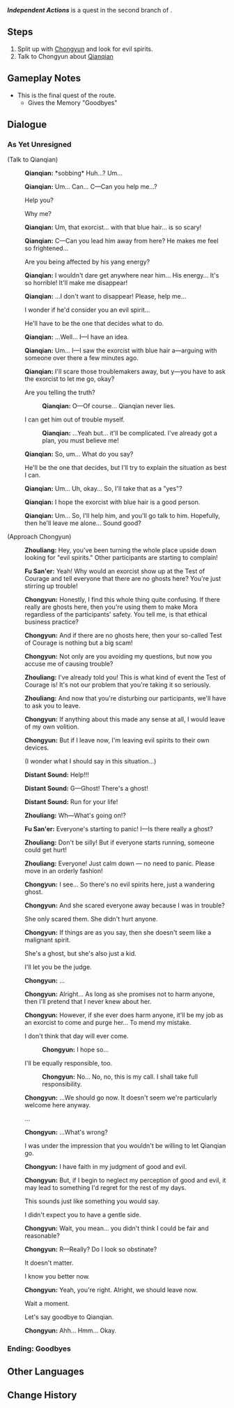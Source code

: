 {{Quest Infobox
|id            = 19032
|image         = Hangout Event Independent Actions.png
|type          = Story
|group         = Hangout Event
|chapter       = Chongyun
|actNum        = I
|act           = Signs of Evil
|startLocation = [[Wuwang Hill]], [[Liyue]]
|region        = Liyue
|area          = Bishui Plain
|subarea       = Wuwang Hill
|prev          = Killjoy
|otherRewards  = *Goodbye
|characters    = Chongyun; Fu San'er; Traveler; Qianqian; Zhouliang
|voiced        = yes
}}
'''''Independent Actions''''' is a quest in the second branch of {{Quest|Signs of Evil}}.

==Steps==
# Split up with [[Chongyun]] and look for evil spirits.
# Talk to Chongyun about [[Qianqian]]

==Gameplay Notes==
* This is the final quest of the route.
** Gives the Memory "Goodbyes"

==Dialogue==
{{Quest Description|[[Chongyun]]'s pure-yang spirit has finally been brought under control, but he is now aware that the strange goings-on during the [[Test of Courage]] are a result of human activity. However, neither of you is ready to give up yet, and at Chongyun's suggestion, you split up and continue to search for traces of the paranormal...}}
===As Yet Unresigned===
{{Dialogue Start}}
;(Talk to Qianqian)
:{{A|vo cycop001 1903203 qianqian 01.ogg}} '''Qianqian:''' *sobbing* Huh...? Um...
:{{A|vo cycop001 1903203 qianqian 02a.ogg}}<!--{{A|vo cycop001 1903203 qianqian 02b.ogg}}--> '''Qianqian:''' Um... Can... C&mdash;Can you help me...?
:{{DIcon}} Help you?
:{{DIcon}} Why me?
:{{A|vo cycop001 1903203 qianqian 03.ogg}} '''Qianqian:''' Um, that exorcist... with that blue hair... is so scary!
:{{A|vo cycop001 1903203 qianqian 04.ogg}} '''Qianqian:''' C&mdash;Can you lead him away from here? He makes me feel so frightened...
:{{DIcon}} Are you being affected by his yang energy?
:{{A|vo cycop001 1903203 qianqian 05.ogg}} '''Qianqian:''' I wouldn't dare get anywhere near him... His energy... It's so horrible! It'll make me disappear!
:{{A|vo cycop001 1903203 qianqian 06.ogg}} '''Qianqian:''' ...I don't want to disappear! Please, help me...
:{{DIcon}} I wonder if he'd consider you an evil spirit...
:{{DIcon}} He'll have to be the one that decides what to do.
:{{A|vo cycop001 1903203 qianqian 07.ogg}} '''Qianqian:''' ...Well... I&mdash;I have an idea.
:{{A|vo cycop001 1903203 qianqian 08.ogg}} '''Qianqian:''' Um... I&mdash;I saw the exorcist with blue hair a&mdash;arguing with someone over there a few minutes ago.
:{{A|vo cycop001 1903203 qianqian 09.ogg}} '''Qianqian:''' I'll scare those troublemakers away, but y&mdash;you have to ask the exorcist to let me go, okay?
:{{DIcon}} Are you telling the truth?
::{{A|vo cycop001 1903203 qianqian 10.ogg}} '''Qianqian:''' O&mdash;Of course... Qianqian never lies.
:{{DIcon}} I can get him out of trouble myself.
::{{A|vo cycop001 1903203 qianqian 11.ogg}} '''Qianqian:''' ...Yeah but... it'll be complicated. I've already got a plan, you must believe me!
:{{A|vo cycop001 1903203 qianqian 12.ogg}} '''Qianqian:''' So, um... What do you say?
:{{DIcon}} He'll be the one that decides, but I'll try to explain the situation as best I can.
:{{A|vo cycop001 1903203 qianqian 13.ogg}} '''Qianqian:''' Um... Uh, okay... So, I'll take that as a "yes"?
:{{A|vo cycop001 1903203 qianqian 14.ogg}} '''Qianqian:''' I hope the exorcist with blue hair is a good person.
:{{A|vo cycop001 1903203 qianqian 15.ogg}} '''Qianqian:''' Um... So, I'll help him, and you'll go talk to him. Hopefully, then he'll leave me alone... Sound good?

;(Approach Chongyun)
:{{A|vo cycop001 1903204 zhouliang 01.ogg}} '''Zhouliang:''' Hey, you've been turning the whole place upside down looking for "evil spirits." Other participants are starting to complain!
:{{A|vo cycop001 1903204 fusaner 01.ogg}} '''Fu San'er:''' Yeah! Why would an exorcist show up at the Test of Courage and tell everyone that there are no ghosts here? You're just stirring up trouble!
:{{A|vo cycop001 1903204 chongyun 01.ogg}} '''Chongyun:''' Honestly, I find this whole thing quite confusing. If there really are ghosts here, then you're using them to make Mora regardless of the participants' safety. You tell me, is that ethical business practice?
:{{A|vo cycop001 1903204 chongyun 02.ogg}} '''Chongyun:''' And if there are no ghosts here, then your so-called Test of Courage is nothing but a big scam!
:{{A|vo cycop001 1903204 chongyun 03.ogg}} '''Chongyun:''' Not only are you avoiding my questions, but now you accuse me of causing trouble?
:{{A|vo cycop001 1903204 zhouliang 02.ogg}} '''Zhouliang:''' I've already told you! This is what kind of event the Test of Courage is! It's not our problem that you're taking it so seriously.
:{{A|vo cycop001 1903204 zhouliang 03.ogg}} '''Zhouliang:''' And now that you're disturbing our participants, we'll have to ask you to leave.
:{{A|vo cycop001 1903204 chongyun 04.ogg}} '''Chongyun:''' If anything about this made any sense at all, I would leave of my own volition.
:{{A|vo cycop001 1903204 chongyun 05.ogg}} '''Chongyun:''' But if I leave now, I'm leaving evil spirits to their own devices.
:{{DIcon}} (I wonder what I should say in this situation...)
:{{A|vo cycop001 1903204 distantsounda 01.ogg}} '''Distant Sound:''' Help!!!
:{{A|vo cycop001 1903204 distantsoundb 01.ogg}} '''Distant Sound:''' G&mdash;Ghost! There's a ghost!
:{{A|vo cycop001 1903204 distantsoundc 01.ogg}} '''Distant Sound:''' Run for your life!
:{{A|vo cycop001 1903204 zhouliang 04.ogg}} '''Zhouliang:''' Wh&mdash;What's going on!?
:{{A|vo cycop001 1903204 fusaner 02.ogg}} '''Fu San'er:''' Everyone's starting to panic! I&mdash;Is there really a ghost?
:{{A|vo cycop001 1903204 zhouliang 05.ogg}} '''Zhouliang:''' Don't be silly! But if everyone starts running, someone could get hurt!
:{{A|vo cycop001 1903204 zhouliang 06.ogg}} '''Zhouliang:''' Everyone! Just calm down &mdash; no need to panic. Please move in an orderly fashion!
:{{Black Screen|''The staff leave in a hurry, leaving you to tell Chongyun about Qianqian's plan.''}}
:{{A|vo cycop001 1903204 chongyun 06.ogg}} '''Chongyun:''' I see... So there's no evil spirits here, just a wandering ghost.
:{{A|vo cycop001 1903204 chongyun 07.ogg}} '''Chongyun:''' And she scared everyone away because I was in trouble?
:{{DIcon}} She only scared them. She didn't hurt anyone.
:{{A|vo cycop001 1903204 chongyun 08.ogg}} '''Chongyun:''' If things are as you say, then she doesn't seem like a malignant spirit.
:{{DIcon}} She's a ghost, but she's also just a kid.
:{{DIcon}} I'll let you be the judge.
:{{A|vo cycop001 1903204 chongyun 09.ogg}} '''Chongyun:''' ...
:{{A|vo cycop001 1903204 chongyun 10.ogg}} '''Chongyun:''' Alright... As long as she promises not to harm anyone, then I'll pretend that I never knew about her.
:{{A|vo cycop001 1903204 chongyun 11.ogg}} '''Chongyun:''' However, if she ever does harm anyone, it'll be my job as an exorcist to come and purge her... To mend my mistake.
:{{DIcon}} I don't think that day will ever come.
::{{A|vo cycop001 1903204 chongyun 12.ogg}} '''Chongyun:''' I hope so...
:{{DIcon}} I'll be equally responsible, too.
::{{A|vo cycop001 1903204 chongyun 13.ogg}} '''Chongyun:''' No... No, no, this is my call. I shall take full responsibility.
:{{A|vo cycop001 1903204 chongyun 14.ogg}} '''Chongyun:''' ...We should go now. It doesn't seem we're particularly welcome here anyway.
:{{DIcon}} ...
:{{A|vo cycop001 1903204 chongyun 15.ogg}} '''Chongyun:''' ...What's wrong?
:{{DIcon}} I was under the impression that you wouldn't be willing to let Qianqian go.
:{{A|vo cycop001 1903204 chongyun 16.ogg}} '''Chongyun:''' I have faith in my judgment of good and evil.
:{{A|vo cycop001 1903204 chongyun 17.ogg}} '''Chongyun:''' But, if I begin to neglect my perception of good and evil, it may lead to something I'd regret for the rest of my days.
:{{DIcon}} This sounds just like something you would say.
:{{DIcon}} I didn't expect you to have a gentle side.
:{{A|vo cycop001 1903204 chongyun 18.ogg}} '''Chongyun:''' Wait, you mean... you didn't think I could be fair and reasonable?
:{{A|vo cycop001 1903204 chongyun 19.ogg}} '''Chongyun:''' R&mdash;Really? Do I look so obstinate?
:{{DIcon}} It doesn't matter.
:{{DIcon}} I know you better now.
:{{A|vo cycop001 1903204 chongyun 20.ogg}} '''Chongyun:''' Yeah, you're right. Alright, we should leave now.
:{{DIcon}} Wait a moment.
:{{DIcon}} Let's say goodbye to Qianqian.
:{{A|vo cycop001 1903204 chongyun 21.ogg}} '''Chongyun:''' Ahh... Hmm... Okay.
{{Dialogue End}}

===Ending: Goodbyes===
{{Hangout Ending
|ending name     = Goodbyes
|character       = Chongyun
|act             = 1
|description     = Thaumaturges have their own difficulties. Considering the circumstances, you might want to take the trouble on his behalf.
}}

==Other Languages==
{{Other Languages
|en      = Independent Actions
|zhs     = 分头行动
|zhs_rm  = Fēntóu Xíngdòng
|zht     = 分頭行動
|zht_rm  = Fēntóu Xíngdòng
|zh_tl   = Acting Separately
|ja      = 別行動
|ja_rm   = Betsukoudou
|ja_tl   = Going Off On Your Own
|ko      = 분담 수색 개시
|ko_tl   = Start Separate Acting
|es      = Por caminos distintos
|es_tl   = Through Separate Paths
|fr      = Étape par étape
|fr_tl   = Step by Step
|ru      = Самостоятельные действия
|ru_tl   = Independent Actions
|th      = แยกกันทำงาน
|th_rm   = 
|th_tl   = 
|vi      = Chia Hướng Hành Động
|vi_tl   = 
|de      = Aufgeteiltes Vorgehen
|de_tl   = Split Act
|id      = Aksi Mandiri
|id_tl   = Independent Actions
|pt      = Ações Independentes
|pt_tl   = 
|tr      = Ayrı Ayrı
|tr_tl   = 
|it      = Azioni indipendenti
|it_tl   = 
}}

==Change History==
{{Change History|1.4}}